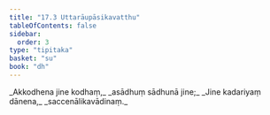 ```yaml
---
title: "17.3 Uttarāupāsikavatthu"
tableOfContents: false
sidebar:
  order: 3
type: "tipitaka"
basket: "su"
book: "dh"
---
```



<DynamicBreadcrumb />

<Division number="223" book="dh" bookNo="18" page="46">

<Paragraph number="242" type="verses" book="dh">
_Akkodhena jine kodhaṃ,_  
_asādhuṃ sādhunā jine;_  
_Jine kadariyaṃ dānena,_  
_saccenālikavādinaṃ._
</Paragraph>
</Division>